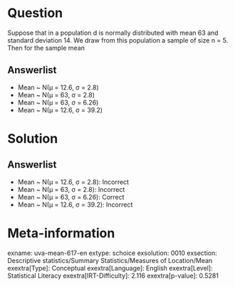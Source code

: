 Question
========

Suppose that in a population d is normally distributed with mean 63 and standard deviation 14. We draw from this population a sample of size n = 5. Then for the sample mean

Answerlist
----------

* Mean ~ N(μ = 12.6, σ = 2.8)
* Mean ~ N(μ = 63, σ = 2.8)
* Mean ~ N(μ = 63, σ = 6.26)
* Mean ~ N(μ = 12.6, σ = 39.2)

Solution
========

Answerlist
----------

* Mean ~ N(μ = 12.6, σ = 2.8): Incorrect
* Mean ~ N(μ = 63, σ = 2.8): Incorrect
* Mean ~ N(μ = 63, σ = 6.26): Correct
* Mean ~ N(μ = 12.6, σ = 39.2): Incorrect

Meta-information
================
exname: uva-mean-617-en
extype: schoice
exsolution: 0010
exsection: Descriptive statistics/Summary Statistics/Measures of Location/Mean
exextra[Type]: Conceptual
exextra[Language]: English
exextra[Level]: Statistical Literacy
exextra[IRT-Difficulty]: 2.116
exextra[p-value]: 0.5281
